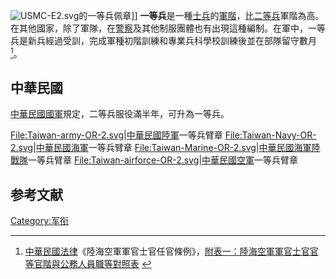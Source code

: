 
[[File:USMC-E2.svg|right]]的一等兵佩章]]
'''一等兵'''是一種[[士兵|士兵]]的[[軍階|軍階]]，比[[二等兵|二等兵]]軍階為高。在其他國家，除了軍隊，在[[警察|警察]]及其他制服團體也有出現這種編制。在軍中，一等兵是新兵經過受訓，完成軍種初階訓練和專業兵科學校訓練後並在部隊留守數月<ref>[[中華民國法律|中華民國法律]]《陸海空軍軍官士官任官條例》，[http://lis.ly.gov.tw/lgcgi/lylawatt?cfcecbcfc9c9c6cfc9cdcfcfce 附表一：陸海空軍軍官士官官等官階與公務人員職等對照表] {{Wayback|url=http://lis.ly.gov.tw/lgcgi/lylawatt?cfcecbcfc9c9c6cfc9cdcfcfce |date=20171016011449 }}</ref>。

== 中華民國 ==
{{seealso|中華民國國軍軍階}}
[[中華民國國軍|中華民國國軍]]規定，二等兵服役滿半年，可升為一等兵。

<gallery>
File:Taiwan-army-OR-2.svg|[[中華民國陸軍|中華民國陸軍]]一等兵臂章
File:Taiwan-Navy-OR-2.svg|[[中華民國海軍|中華民國海軍]]一等兵臂章
File:Taiwan-Marine-OR-2.svg|[[中華民國海軍陸戰隊|中華民國海軍陸戰隊]]一等兵臂章
File:Taiwan-airforce-OR-2.svg|[[中華民國空軍|中華民國空軍]]一等兵臂章
</gallery>

== 参考文献 ==
<div class="references-small">
<references />
</div>

{{mil-stub}}
{{MilitaryRank}}

[[Category:军衔|Category:军衔]]